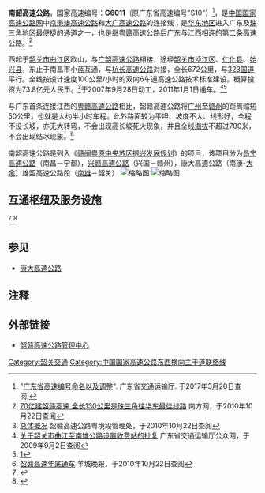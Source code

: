 {{中国高速公路信息框
| 编号 = G6011
| 名称 = 南昌－韶关高速公路
| 地圖 = 
| 路線簡稱 = 南韶
| 最近通車日期 = 2010年12月31日
| 规划总里程 = 672
| 起點 = [[南昌市|南昌市]][[南昌县|南昌县]]{{China Expwy Name|G6021|}}和{{China Expwy Name|G6001}}小蓝互通
| 終點 = [[韶关市|韶关市]][[曲江区|曲江区]]{{China Expwy Name|G0423|}}刘屋互通
| 出口處數 = 34
| 服务区数 = 11
}}
'''南韶高速公路'''，国家高速编号：'''G6011'''（原广东省高速编号"S10"）<ref>"[http://www.gdcd.gov.cn/zxgh/69640_1.jhtml 广东省高速编号命名以及调整]{{dead link|date=十一月 2017 |bot=InternetArchiveBot }}". 广东省交通运输厅. 于2017年3月20日查阅.</ref>，是[[中国国家高速公路网|中国国家高速公路网]]中[[京港澳高速公路|京港澳高速公路]]和[[大广高速公路|大广高速公路]]的连接线；是[[华东地区|华东地区]]进入广东及[[珠江三角洲|珠三角地区]]最便捷的通道之一，也是继[[粤赣高速公路|粤赣高速公路]]后广东与[[江西|江西]]相连的第二条高速公路。<ref>[http://www.southcn.com/news/gdnews/nanyuedadi/200705080054.htm 70亿建韶赣高速 全长130公里是珠三角往华东最佳线路] {{Wayback|url=http://www.southcn.com/news/gdnews/nanyuedadi/200705080054.htm |date=20120120090331 }} 南方网，于2010年10月22日查阅</ref>

西起于[[韶关市|韶关市]][[曲江区|曲江区]]欧山，与[[广韶高速公路|广韶高速公路]]相接，途经[[浈江区|韶关市浈江区]]、[[仁化县|仁化县]]、[[始兴县|始兴县]]，东止于南昌市小蓝互通，与[[杭长高速公路|杭长高速公路]]对接，全长672公里，与[[323国道|323国道]]平行。全线按设计速度100公里/小时的双向6车道高速公路技术标准建设。概算投资为73.8亿元人民币。<ref>[http://www.sggsyjd.com/project01.asp 总体概况] {{Wayback|url=http://www.sggsyjd.com/project01.asp |date=20101203010942 }} 韶赣高速公路粤境段管理处，于2010年10月22日查阅</ref>于2007年9月28日动工，2011年1月1日通车。<ref>[http://www.gdcd.gov.cn/xzxkgg/20090902154558348_1.shtml 关于韶关市曲江至南雄公路设置收费站的批复] {{Wayback|url=http://www.gdcd.gov.cn/xzxkgg/20090902154558348_1.shtml |date=20150626110554 }} 广东省交通运输厅公众网，于2009年9月2日查阅</ref><ref>[http://www.cnstock.com/index/gdbb/201101/1080291.htm]{{dead link|date=2018年5月 |bot=InternetArchiveBot |fix-attempted=yes }}</ref>

与广东首条连接江西的[[粤赣高速公路|粤赣高速公路]]相比，韶赣高速公路将[[广州|广州]]至[[赣州|赣州]]的距离缩短50公里，也就是大约半小时车程。此外路面较为平坦、坡度不大、线形好，全程不设长坡，亦无大转弯，不会出现高长坡死火现象，并且全线[[海拔|海拔]]不超过700米，不会出现结冰现象。<ref>[http://www.ycwb.com/epaper/ycwb/html/2010-01/31/content_733523.htm 韶赣高速年底通车] {{Wayback|url=http://www.ycwb.com/epaper/ycwb/html/2010-01/31/content_733523.htm |date=20100524103154 }} 羊城晚报，于2010年10月22日查阅</ref>

南韶高速公路是列入《[[赣闽粤原中央苏区振兴发展规划|赣闽粤原中央苏区振兴发展规划]]》的项目，该项目分为[[昌宁高速公路|昌宁高速公路]]（南昌－宁都），[[兴赣高速公路|兴赣高速公路]]（兴国－赣州），康大高速公路（南康-[[大余县|大余]]）雄韶高速公路段（[[南雄市|南雄]]－韶关）
[[File:南韶高速(马坝立交广州方向).jpg|缩略图]]
[[File:南韶高速(马坝立交)方向选择.jpg|缩略图]]

== 互通枢纽及服务设施 ==
{{Start expwy exit box|place=1}}
{{Expwy exit item|place=[[韶关市|韶关市]]<br />[[曲江区|曲江区]]|place rows=5|type=H|name=劉屋|dist start=|highway connection={{China Expwy Name|G0423|[[乐广高速公路|乐广高速公路]]}}}}
{{Expwy exit item|type=H|name=马坝|dist start=|index=607|highway connection={{China Expwy Name|G4|[[广韶高速公路|广韶高速公路]]}}}}
{{Expwy exit item|type=E|name=曲江|dist start=|index=605|road connection=韶州大道}}<ref>{{Cite web|title=广东省交通运输厅关于韶关市曲江至南雄公路设置曲江匝道收费站的批复|url=https://www.sohu.com/a/480523464_121106875|author=|date=2021-07-31|format=|publisher=|language=|access-date=2022-01-02|archive-date=2022-01-02|archive-url=https://web.archive.org/web/20220102085516/https://www.sohu.com/a/480523464_121106875|dead-url=no}}</ref>
{{Expwy exit item|type=E|name=乐村坪|dist start=|index=599|road connection=百旺路<br>{{中国省道名|248|P=广东|韶南大道中}}}}
{{Expwy exit item|type=S|name=韶关东服务区}}
{{Expwy exit item|place=[[韶关市|韶关市]]<br />[[浈江区|浈江区]]|place rows=2|type=E|name=韶关东|dist start=|index=594|road connection={{中国县道名|312|大学路}}|comment=[[韶关学院|韶关学院]]}}
{{Expwy exit item|type=H|name=瑶前|index=587|highway connection={{China Expwy Name|S84|[[韶关北环高速公路|韶关北环高速公路]]|P=Guangdong}}}}
{{Expwy exit item|place=[[韶关市|韶关市]]<br />[[曲江区|曲江区]]|place rows=2|type=P|name=大塘停车区}}
{{Expwy exit item|type=E|name=大塘|dist start=|index=581|road connection={{中国国道名|106}}}}
{{Expwy exit item|place=[[韶关市|韶关市]]<br />[[仁化县|仁化县]]|place rows=3|type=E|name=丹霞|dist start=|index=568|road connection={{中国国道名|106}}<br>{{中国国道名|323}}|comment=[[File:Welterbe.svg|20px]] [[丹霞山|丹霞山]]}}
{{Expwy exit item|type=H|name=丹霞|index=561|highway connection={{China Expwy Name|G0422|[[仁新高速公路|仁新高速公路]]}}}}
{{Expwy exit item|type=S|name=丹霞服务区}}
{{Expwy exit item|place=[[韶关市|韶关市]]<br />[[始兴县|始兴县]]|place rows=4|type=E|name=總甫|dist start=|index=554|road connection={{中国国道名|323}}}}
{{Expwy exit item|type=E|name=始兴北|dist start=|index=68|road connection={{中国县道名|P=广东|345}}}}
{{Expwy exit item|type=P|name=马市停车区}}
{{Expwy exit item|type=E|name=马市|dist start=|index=79|road connection={{中国省道名|244|P=广东}}}}
{{Expwy exit item|place=[[南雄市|南雄市]]||place rows=5|type=E|name=南雄|dist start=|index=99|road connection={{中国国道名|323|P=广东|迎宾大道}}{{中国省道名|342|P=广东|环城西路}}}}
{{Expwy exit item|type=S|name=珠玑巷服务区}}
{{Expwy exit item|type=E|name=珠玑|dist start=|index=107|road connection={{中国国道名|323}}|comment=可往[[珠玑巷|珠玑巷]]}}
{{Expwy exit item|type=E|name=梅岭|dist start=|index=120|road connection={{中国国道名|323}}|comment=港澳入境车辆必须驶出<ref>{{Cite web|title=广东省公安厅关于港澳入境车辆通行管理措施的通告|url=https://www.sohu.com/a/411862236_120053505|accessdate=2020-12-14|author=|date=2020-08-06|format=|publisher=|language=|archive-date=2021-09-29|archive-url=https://web.archive.org/web/20210929012832/https://www.sohu.com/a/411862236_120053505|dead-url=no}}</ref>}}
{{Expwy exit item|type=T|name=梅关|state=D|dist start=|index=123|comment=北行离粤入赣,收费站已关闭}}<ref>{{Cite web|title=全国487个高速公路省界收费站全部撤销|url=https://baijiahao.baidu.com/s?id=1654488086861376955&wfr=spider&for=pc|author=|date=2020-01-01|format=|publisher=|language=}}</ref>
{{Expwy exit item|place=[[贛州市|贛州市]]<br />[[大余县|大余县]]|place rows=4|type=E|name=大余|road connection={{中国国道名|323}}}}
{{Expwy exit item|type=E|name=青龙|road connection={{中国国道名|323}}}}
{{Expwy exit item|type=S|name=大余服务区}}
{{Expwy exit item|type=E|name=新城|road connection={{中国国道名|323}}}}
{{Expwy exit group|{{China Expwy Name|G45|并行路段|L1=G6011}}|place=1}}
{{Expwy exit item|type=H|place=[[贛州市|贛州市]]<br />[[南康区|南康区]]|place rows=2|state=C|name=三益|highway connection={{China Expwy Name|G45|[[赣定高速公路|赣定高速公路]]}}|comment=}}
{{Expwy exit item|type=H|name=南康南|dist start=|index=|state=C|highway connection={{China Expwy Name|G45|[[赣定高速公路|赣定高速公路]]}}|comment=}}
{{Expwy exit group|{{China Expwy Name|G6011|路段|}}|place=1}}
{{Expwy exit item|type=E|name=南康东|place=[[贛州市|贛州市]]<br />[[南康区|南康区]]|place rows=1|road connection={{中国国道名|105}}}}
{{Expwy exit item|type=S|place=[[贛州市|贛州市]]<br />[[章贡区|章贡区]]|place rows=2|name=赣州南服务区}}
{{Expwy exit item|type=E|name=赣州东|road connection={{中国国道名|323}}}}
{{Expwy exit item|type=E|place=[[贛州市|贛州市]]<br />[[赣县区|赣县区]]|place rows=5|name=赣县南|road connection={{中国国道名|323}}}}
{{Expwy exit item|type=H|name=赣县东|dist start=|index=|highway connection={{China Expwy Name|G76|}}}}
{{Expwy exit item|type=E|name=江口|road connection={{中国省道名|P=江西|223}}}}
{{Expwy exit item|type=S|name=赣县服务区}}
{{Expwy exit item|type=E|name=南塘|road connection={{中国省道名|P=江西|223}}}}
{{Expwy exit item|type=E|place=[[贛州市|贛州市]]<br />[[兴国县|兴国县]]|place rows=2|name=兴国南|road connection={{中国省道名|P=江西|223}}{{中国县道名|P=江西|458}}}}
{{Expwy exit item|type=E|name=兴国|road connection=迎宾大道}}
{{Expwy exit group|{{China Expwy Name|G72|并行路段|L1=G6011}}|place=1}}
{{Expwy exit item|type=H|name=兴国|state=C|place=[[贛州市|贛州市]]<br />[[兴国县|兴国县]]|place rows=4|dist start=|index=|highway connection={{China Expwy Name|G72|[[泉南高速公路|泉南高速公路]]}}{{China Expwy Name|S55|[[宁兴高速公路|宁兴高速公路]]||Jiangxi}}}}
{{Expwy exit item|type=E|name=鼎龙|state=C|road connection={{中国县道名|P=江西|454}}}}
{{Expwy exit item|type=S|state=C|name=兴国服务区}}
{{Expwy exit item|type=E|name=兴国东|state=C|road connection={{中国县道名|P=江西|456}}}}
{{Expwy exit item|type=H|name=赖村|state=C|place=[[贛州市|贛州市]]<br />[[宁都县|宁都县]]|dist start=|index=|highway connection={{China Expwy Name|G72|[[泉南高速公路|泉南高速公路]]}}}}
{{Expwy exit group|{{China Expwy Name|G6011|路段|}}|place=1}}
{{Expwy exit item|type=S|place=[[贛州市|贛州市]]<br />[[宁都县|宁都县]]|place rows=5|name=宁都西服务区}}
{{Expwy exit item|type=E|name=宁都西|road connection={{中国县道名|P=江西|432}}}}
{{Expwy exit item|type=E|name=黄陂|road connection={{中国省道名|P=江西|314}}}}
{{Expwy exit item|type=H|name=宁都北|dist start=|index=|highway connection={{China Expwy Name|G1517|[[莆炎高速公路|莆炎高速公路]]}}}}
{{Expwy exit item|type=H|name=赤坎|dist start=|index=|highway connection={{China Expwy Name|S55|[[宁兴高速公路|宁兴高速公路]]||Jiangxi}}}}
{{Expwy exit item|type=S|place=[[吉安市|吉安市]]<br />[[永丰县|永丰县]]|place rows=4|name=永丰南服务区}}
{{Expwy exit item|type=E|name=永丰南|road connection={{中国省道名|P=江西|215}}{{中国县道名|P=江西|792}}}}
{{Expwy exit item|type=E|name=流坑南|road connection={{中国县道名|P=江西|929}}}}
{{Expwy exit item|type=H|name=永丰|dist start=|index=|highway connection={{China Expwy Name|S46|[[抚吉高速公路|抚吉高速公路]]||Jiangxi}}}}
{{Expwy exit item|type=S|place=[[抚州市|抚州市]]<br />[[乐安县|乐安县]]|place rows=2|name=乐安服务区}}
{{Expwy exit item|type=E|name=乐安北|road connection={{中国省道名|P=江西|313}}}}
{{Expwy exit item|type=E|name=铁路|place=[[宜春市|宜春市]]<br />[[丰城市|丰城市]]|place rows=5|road connection={{中国省道名|P=江西|222}}}}
{{Expwy exit item|type=E|name=洛市|road connection={{中国省道名|P=江西|222}}}}
{{Expwy exit item|type=H|name=丰城南|dist start=|index=|highway connection={{China Expwy Name|S42|[[东昌高速公路|东昌高速公路]]||Jiangxi}}}}
{{Expwy exit item|type=S|name=丰城东服务区}}
{{Expwy exit item|type=E|name=丰城东|road connection={{中国国道名|105}}}}
{{Expwy exit item|type=E|name=广福|place=[[南昌市|南昌市]]<br />[[南昌县|南昌县]]|place rows=5|road connection={{中国国道名|105}}}}
{{Expwy exit item|type=H|name=岗上|dist start=|index=|highway connection={{China Expwy Name|G60|[[沪昆高速公路|沪昆高速公路]]}}{{China Expwy Name|G6001|[[南昌绕城高速公路|南昌绕城高速公路]]}}}}
{{Expwy exit item|type=E|name=冈上|road connection={{中国省道名|P=江西|419}}}}
{{Expwy exit item|type=T|name=南昌南|}}
{{Expwy exit item|type=H|name=小蓝|dist start=|index=|highway connection={{China Expwy Name|G6021|[[杭长高速公路|杭长高速公路]]}}{{China Expwy Name|G6001|[[南昌绕城高速公路|南昌绕城高速公路]]}}|comment=免费路段}}
{{End expwy exit box|place=1}}

==参见==
* [[康大高速公路|康大高速公路]]
== 注释 ==
{{reflist}}

==外部链接==
* [https://web.archive.org/web/20140518040016/http://sggsgl.com/ 韶赣高速公路管理中心]
{{中国国家高速公路网}}{{广东省高速公路}}{{江西省高速公路}}
[[Category:韶关交通|Category:韶关交通]]
[[Category:中国国家高速公路东西横向主干道联络线|Category:中国国家高速公路东西横向主干道联络线]]